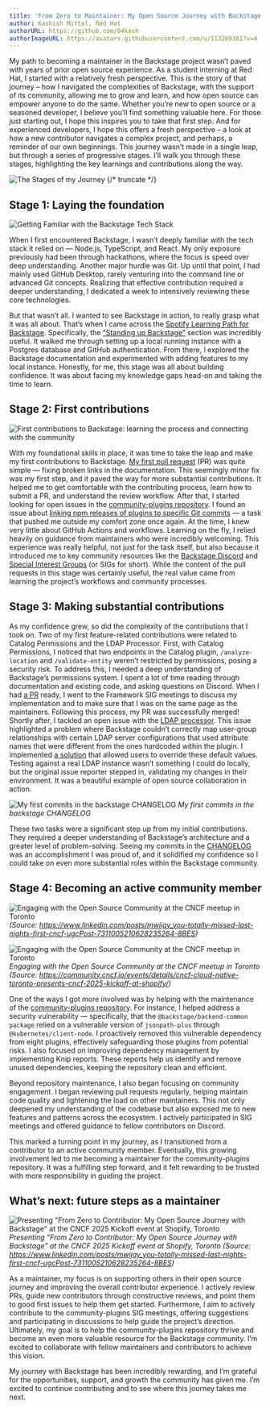 ```yaml
---
title: 'From Zero to Maintainer: My Open Source Journey with Backstage'
author: Kashish Mittal, Red Hat
authorURL: https://github.com/04kash
authorImageURL: https://avatars.githubusercontent.com/u/113269381?v=4
---
```


My path to becoming a maintainer in the Backstage project wasn’t paved with years of prior open source experience. As a student interning at Red Hat, I started with a relatively fresh perspective. This is the story of that journey – how I navigated the complexities of Backstage, with the support of its community, allowing me to grow and learn, and how open source can empower anyone to do the same. Whether you’re new to open source or a seasoned developer, I believe you’ll find something valuable here. For those just starting out, I hope this inspires you to take that first step. And for experienced developers, I hope this offers a fresh perspective – a look at how a new contributor navigates a complex project, and perhaps, a reminder of our own beginnings.
This journey wasn’t made in a single leap, but through a series of progressive stages. I’ll walk you through these stages, highlighting the key learnings and contributions along the way.

![The Stages of my Journey](assets/2025-05-12/stages.png)
{/* truncate */}

## Stage 1: Laying the foundation

![Getting Familiar with the Backstage Tech Stack](assets/2025-05-12/tech_stack.png)

When I first encountered Backstage, I wasn’t deeply familiar with the tech stack it relied on — Node.js, TypeScript, and React. My only exposure previously had been through hackathons, where the focus is speed over deep understanding. Another major hurdle was Git. Up until that point, I had mainly used GitHub Desktop, rarely venturing into the command line or advanced Git concepts. Realizing that effective contribution required a deeper understanding, I dedicated a week to intensively reviewing these core technologies.

But that wasn’t all. I wanted to see Backstage in action, to really grasp what it was all about. That’s when I came across the [Spotify Learning Path for Backstage](https://backstage.spotify.com/learn/). Specifically, the [“Standing up Backstage”](https://backstage.spotify.com/learn/standing-up-backstage/) section was incredibly useful. It walked me through setting up a local running instance with a Postgres database and GitHub authentication. From there, I explored the Backstage documentation and experimented with adding features to my local instance. Honestly, for me, this stage was all about building confidence. It was about facing my knowledge gaps head-on and taking the time to learn.

## Stage 2: First contributions

![First contributions to Backstage: learning the process and connecting with the community](assets/2025-05-12/first_contributions.png)

With my foundational skills in place, it was time to take the leap and make my first contributions to Backstage. [My first pull request](https://github.com/backstage/community-plugins/pull/497) (PR) was quite simple — fixing broken links in the documentation. This seemingly minor fix was my first step, and it paved the way for more substantial contributions. It helped me to get comfortable with the contributing process, learn how to submit a PR, and understand the review workflow. After that, I started looking for open issues in the [community-plugins repository](https://github.com/backstage/community-plugins). I found an issue about [linking npm releases of plugins to specific Git commits](https://github.com/backstage/community-plugins/issues/489) — a task that pushed me outside my comfort zone once again. At the time, I knew very little about GitHub Actions and workflows. Learning on the fly, I relied heavily on guidance from maintainers who were incredibly welcoming.
This experience was really helpful, not just for the task itself, but also because it introduced me to key community resources like the [Backstage Discord](https://discord.com/invite/backstage-687207715902193673) and [Special Interest Groups](https://github.com/backstage/community/tree/main/sigs) (or SIGs for short). While the content of the pull requests in this stage was certainly useful, the real value came from learning the project’s workflows and community processes.

## Stage 3: Making substantial contributions

As my confidence grew, so did the complexity of the contributions that I took on. Two of my first feature-related contributions were related to Catalog Permissions and the LDAP Processor.
First, with Catalog Permissions, I noticed that two endpoints in the Catalog plugin, `/analyze-location` and `/validate-entity` weren’t restricted by permissions, posing a security risk. To address this, I needed a deep understanding of Backstage’s permissions system. I spent a lot of time reading through documentation and existing code, and asking questions on Discord. When I had [a PR](https://github.com/backstage/backstage/pull/25924) ready, I went to the Framework SIG meetings to discuss my implementation and to make sure that I was on the same page as the maintainers. Following this process, my PR was successfully merged!
Shortly after, I tackled an open issue with the [LDAP processor](https://github.com/backstage/backstage/issues/26225). This issue highlighted a problem where Backstage couldn’t correctly map user-group relationships with certain LDAP server configurations that used attribute names that were different from the ones hardcoded within the plugin. I implemented [a solution](https://github.com/backstage/backstage/pull/26511) that allowed users to override these default values. Testing against a real LDAP instance wasn’t something I could do locally, but the original issue reporter stepped in, validating my changes in their environment. It was a beautiful example of open source collaboration in action.

![My first commits in the backstage CHANGELOG](assets/2025-05-12/changelog.png)
_My first commits in the backstage CHANGELOG_

These two tasks were a significant step up from my initial contributions. They required a deeper understanding of Backstage’s architecture and a greater level of problem-solving. Seeing my commits in the [CHANGELOG](https://backstage.io/docs/releases/v1.31.0/#new-catalog-permissions) was an accomplishment I was proud of, and it solidified my confidence so I could take on even more substantial roles within the Backstage community.

## Stage 4: Becoming an active community member

![Engaging with the Open Source Community at the CNCF meetup in Toronto](assets/2025-05-12/cncf_1.jpeg)
_(Source: https://www.linkedin.com/posts/mwijay_you-totally-missed-last-nights-first-cncf-ugcPost-7311005210628235264-8BES)_

![Engaging with the Open Source Community at the CNCF meetup in Toronto](assets/2025-05-12/cncf_2.png)
_Engaging with the Open Source Community at the CNCF meetup in Toronto (Source: https://community.cncf.io/events/details/cncf-cloud-native-toronto-presents-cncf-2025-kickoff-at-shopify/)_

One of the ways I got more involved was by helping with the maintenance of the [community-plugins repository](https://github.com/backstage/community-plugins). For instance, I helped address a security vulnerability — specifically, that the `@backstage/backend-common package` relied on a vulnerable version of `jsonpath-plus` through `@kubernetes/client-node`. I proactively removed this vulnerable dependency from eight plugins, effectively safeguarding those plugins from potential risks. I also focused on improving dependency management by implementing Knip reports. These reports help us identify and remove unused dependencies, keeping the repository clean and efficient.

Beyond repository maintenance, I also began focusing on community engagement. I began reviewing pull requests regularly, helping maintain code quality and lightening the load on other maintainers. This not only deepened my understanding of the codebase but also exposed me to new features and patterns across the ecosystem. I actively participated in SIG meetings and offered guidance to fellow contributors on Discord.

This marked a turning point in my journey, as I transitioned from a contributor to an active community member. Eventually, this growing involvement led to me becoming a maintainer for the community-plugins repository. It was a fulfilling step forward, and it felt rewarding to be trusted with more responsibility in guiding the project.

## What’s next: future steps as a maintainer

![Presenting "From Zero to Contributor: My Open Source Journey with Backstage" at the CNCF 2025 Kickoff event at Shopify, Toronto](assets/2025-05-12/cncf_3.jpeg)
_Presenting "From Zero to Contributor: My Open Source Journey with Backstage" at the CNCF 2025 Kickoff event at Shopify, Toronto (Source: https://www.linkedin.com/posts/mwijay_you-totally-missed-last-nights-first-cncf-ugcPost-7311005210628235264-8BES)_

As a maintainer, my focus is on supporting others in their open source journey and improving the overall contributor experience. I actively review PRs, guide new contributors through constructive reviews, and point them to good first issues to help them get started.
Furthermore, I aim to actively contribute to the community-plugins SIG meetings, offering suggestions and participating in discussions to help guide the project’s direction.
Ultimately, my goal is to help the community-plugins repository thrive and become an even more valuable resource for the Backstage community. I’m excited to collaborate with fellow maintainers and contributors to achieve this vision.

My journey with Backstage has been incredibly rewarding, and I’m grateful for the opportunities, support, and growth the community has given me. I’m excited to continue contributing and to see where this journey takes me next.

